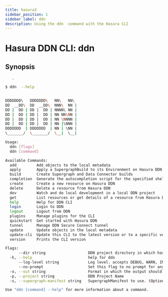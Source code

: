 ```yaml
---
title: hasura3 
sidebar_position: 1
sidebar_label: ddn 
description: Using the ddn  command with the Hasura CLI
---
```


# Hasura DDN CLI: ddn  

## Synopsis
       .

```bash
$ ddn  --help
       

DDDDDDD\   DDDDDDD\   NN\   NN\ 
DD  __DD\  DD  __DD\  NNN\  NN |
DD |  DD | DD |  DD | NNNN\ NN |
DD |  DD | DD |  DD | NN NN\NN |
DD |  DD | DD |  DD | NN \NNNN |
DD |  DD | DD |  DD | NN |\NNN |
DDDDDDD  | DDDDDDD  | NN | \NN |
\_______/  \_______/  \__|  \__|

Usage:
  ddn [flags]
  ddn [command]

Available Commands:
  add         Add objects to the local metadata
  apply       Apply a SupergraphBuild to its Environment on Hasura DDN
  build       Create Supergraph and Data Connector builds
  completion  Generate the autocompletion script for the specified shell
  create      Create a new resource on Hasura DDN
  delete      Delete a resource from Hasura DDN
  dev         Watch and do local development in a local DDN project
  get         List resources or get details of a resource from Hasura DDN
  help        Help for DDN CLI
  login       Login to DDN
  logout      Logout from DDN
  plugins     Manage plugins for the CLI
  quickstart  Get started with Hasura DDN
  tunnel      Manage DDN Secure Connect tunnel
  update      Update objects in the local metadata
  update-cli  Update this CLI to the latest version or to a specific version
  version     Prints the CLI version

Flags:
      --dir string                   DDN project directory in which hasura.yaml is present (default ".")
  -h, --help                         help for ddn
      --log-level string             Log level. accepts DEBUG, WARN, INFO, ERROR, FATAL (default "INFO")
      --no-prompt                    Set this flag to no prompt for anything, the command fails if any input is missing
  -o, --out string                   Format in which the output should be printed, accepts table, json and yaml (default "table")
  -p, --project string               DDN Project Name
  -s, --supergraph-manifest string   SupergraphManifest to use. (Optional. DefaultSupergraphManifest used  if not provided)

Use "ddn [command] --help" for more information about a command.
```

